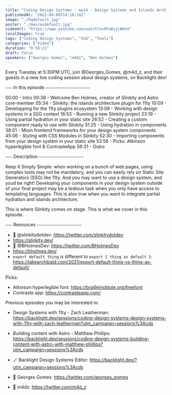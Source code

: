 ```yaml
---
title: "Coding Design Systems - ep14 - Design Systems and Islands Architecture built-in, with Ben Holmes"
publishedAt: "2022-04-06T14:18:24Z"
image: "./hqdefault.jpg"
poster: "./maxresdefault.jpg"
videoUrl: "https://www.youtube.com/watch?v=0Fa8sjLWhn4"
localImages: true
tags: ["Coding Design Systems", "SSG", "Tools"]
categories: ["Video"]
duration: "0:58:21"
draft: false
speakers: ["Georges Gomes", "m4dz", "Ben Holmes"]
---
```


Every Tuesday at 5:30PM UTC, join @Georges_Gomes, @m4d_z, and their guests in a new live coding session about design systems, on Backlight.dev!

⎯⎯⎯ In this episode ⎯⎯⎯⎯⎯⎯⎯⎯⎯⎯⎯⎯⎯⎯⎯⎯⎯⎯⎯⎯

00:00 - Intro
00:38 - Welcome Ben Holmes, creator of Slinkity and Astro core-member
05:34 - Slinkity: the islands architecture plugin for 11ty
10:09 - Developping for the 11ty plugins ecosystem
13:09 - Working with design systems in a SSG context
16:53 - Running a new Slinkity project
23:19 - Using partial hydration in your static site
26:52 - Creating a custom component ready to use with Slinkity
31:25 - Using hydration in components
38:01 - Mixin frontend frameworks for your design system components
45:06 - Styling with CSS Modules in Slinkity
52:30 - Importing components from your design system in your static site
53:56 - Picks: Atkinson hyperlegible font & ContrasteApp
56:31 - Outro

⎯⎯⎯ Description ⎯⎯⎯⎯⎯⎯⎯⎯⎯⎯⎯⎯⎯⎯⎯⎯⎯⎯⎯⎯

Keep It Simply Simple: when working on a bunch of web pages, using complex tools may not be mandatory, and you can easily rely on Static Site Generators (SSG) like 11ty. And you may want to use a design system, and youd be right! Developing your components in your design system outside of your final project may be a tedious task when you only have access to templating languages. This is also true when you want to integrate partial hydration and islands architecture.

This is where Slinkity comes on stage. This is what we cover in this episode.

⎯⎯⎯ Resources ⎯⎯⎯⎯⎯⎯⎯⎯⎯⎯⎯⎯⎯⎯⎯⎯⎯⎯⎯⎯

- 🐥 @slinkitydotdev: https://twitter.com/slinkitydotdev
- https://slinkity.dev/
- 🐥 @BHolmesDev: https://twitter.com/BHolmesDev
- https://bholmes.dev/
- `export default thing` is different to `export { thing as default }`: https://jakearchibald.com/2021/export-default-thing-vs-thing-as-default/

Picks:

- Atkinson hyperlegible font: https://brailleinstitute.org/freefont
- Contraste app: https://contrasteapp.com/

Previous episodes you may be interested in:

- Design Systems with 11ty - Zach Leatherman: https://backlight.dev/sessions/coding-design-systems-design-systems-with-11ty-with-zach-leatherman?utm_campaign=sessions%3Acds
- Building content with Astro - Matthew Phillips: https://backlight.dev/sessions/coding-design-systems-building-content-with-astro-with-matthew-phillips?utm_campaign=sessions%3Acds

- 🪄 Backlight Design Systems Editor: https://backlight.dev/?utm_campaign=sessions%3Acds
- 🐥 Georges Gomes: https://twitter.com/georges_gomes
- 🐥 m4dz: https://twitter.com/m4d_z
